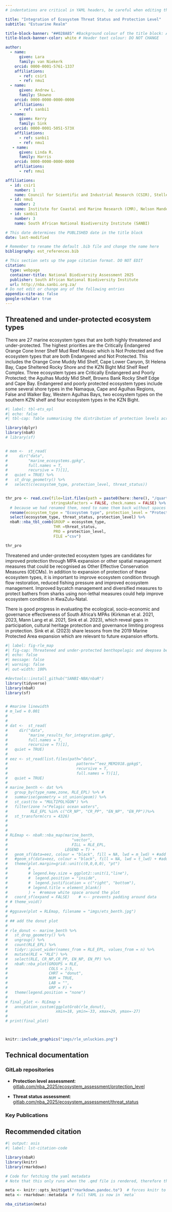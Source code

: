 ```yaml
---
# indentations are critical in YAML headers, be careful when editing this section

title: "Integration of Ecosystem Threat Status and Protection Level" 
subtitle: "Estuarine Realm" 

title-block-banner: "##028A85" #Background colour of the title block: Apply component colours where necessary - find hex codes in _brand.yml
title-block-banner-color: white # Header text colour: DO NOT CHANGE

author:
  - name:
      given: Lara
      family: van Niekerk
    orcid: 0000-0001-5761-1337 
    affiliations:
      - ref: csir1
      - ref: nmu1
  - name:
      given: Andrew L.
      family: Skowno 
    orcid: 0000-0000-0000-0000 
    affiliations:
      - ref: sanbi1 
  - name:
      given: Kerry 
      family: Sink 
    orcid: 0000-0001-5051-573X 
    affiliations:
      - ref: sanbi1 
      - ref: nmu1
   - name:
      given: Linda R.
      family: Harris 
    orcid: 0000-0000-0000-0000  
    affiliations:
      - ref: nmu1     

affiliations:
  - id: csir1
    number: 1
    name: Council for Scientific and Industrial Research (CSIR), Stellenbosch,South Africa   
  - id: nmu1
    number: 2
    name: Institute for Coastal and Marine Research (CMR), Nelson Mandela University,Gqeberha, South Africa 
  - id: sanbi1
    number: 3
    name: South African National Biodiversity Institute (SANBI)

# This date determines the PUBLISHED date in the title block
date: last-modified

# Remember to rename the default .bib file and change the name here
bibliography: est_references.bib

# This section sets up the page citation format. DO NOT EDIT
citation:
  type: webpage
  container-title: National Biodiversity Assessment 2025
  publisher: South African National Biodiversity Institute
  url: http://nba.sanbi.org.za/
# Do not edit or change any of the following entries
appendix-cite-as: false
google-scholar: true
---
```


## Threatened and under-protected ecosystem types

There are 27 marine ecosystem types that are both highly threatened and under-protected. The highest priorities are the Critically Endangered Orange Cone Inner Shelf Mud Reef Mosaic which is Not Protected and five ecosystem types that are both Endangered and Not Protected. This includes the Orange Cone Muddy Mid Shelf, Cape Lower Canyon, St Helena Bay, Cape Sheltered Rocky Shore and the KZN Bight Mid Shelf Reef Complex. Three ecosystem types are Critically Endangered and Poorly Protected; the Agulhas Muddy Mid Shelf, Browns Bank Rocky Shelf Edge and Cape Bay. Endangered and poorly protected ecosystem types include some several shore types in the Namaqua, Cape and Agulhas Regions, False and Walker Bay, Western Agulhas Bays, two ecosystem types on the southern KZN shelf and four ecosystem types in the KZN Bight.

```r
#| label: tbl-ets_epl
#| echo: false
#| tbl-cap: Table summarising the distribution of protection levels across different threat status categories for marine ecosystem types.

library(dplyr)
library(nbaR)
# library(sf)


# mem <-  st_read(
#     dir("data",
#         "marine_ecosystems.gpkg",
#         full.names = T,
#         recursive = T)[1],
#   quiet = TRUE) %>% 
#   st_drop_geometry() %>%  
#   select(c(ecosystem_type, protection_level, threat_status))


thr_pro <- read.csv(file=list.files(path = paste0(here::here(), "/quarto/data"), pattern = "^epl_ets_ecotypes.csv$", recursive = TRUE, full.names = TRUE), 
                    stringsAsFactors = FALSE, check.names = FALSE) %>% # mem %>%
  # because we had renamed them, need to name them back without spaces as the nba_tbl_comb() wasn't handling the spaces even with inverted commas
  rename(ecosystem_type = "Ecosystem type", protection_level = "Protection level", threat_status = "Threat status") %>% 
  select(ecosystem_type, threat_status, protection_level) %>%
  nbaR::nba_tbl_comb(GROUP = ecosystem_type,
                     THR =threat_status,
                     PRO = protection_level,
                     FILE ="csv")

thr_pro

```

Threatened and under-protected ecosystem types are candidates for improved protection through MPA expansion or other spatial management measures that could be recognised as Other Effective Conservation Measures (OECMs). In addition to expansion of protection of these ecosystem types, it is important to improve ecosystem condition through flow restoration, reduced fishing pressure and improved ecosystem management. Improved bycatch management and diversified measures to protect bathers from sharks using non-lethal measures could help improve ecosystem condition in KwaZulu-Natal.

There is good progress in evaluating the ecological, socio-economic and governance effectiveness of South Africa’s MPAs (Kirkman et al. 2021, 2023, Mann Lang et al. 2021, Sink et al. 2023), which reveal gaps in participation, cultural heritage protection and governance limiting progress in protection. Sink et al. (2023) share lessons from the 2019 Marine Protected Area expansion which are relevant to future expansion efforts.

```r
#| label: fig-rle_map
#| fig-cap: Threatened and under-protected benthopelagic and deepsea benthic ecosystem types.
#| echo: false
#| message: false
#| warning: false
#| out-width: 100%

#devtools::install_github("SANBI-NBA/nbaR")
library(tidyverse)
library(nbaR)
library(sf)


# #marine linewidth
# m_lwd = 0.001
# 
# 
# dat <-  st_read(
#     dir("data",
#         "marine_results_for_integration.gpkg",
#         full.names = T,
#         recursive = T)[1],
#   quiet = TRUE)
# 
# eez <- st_read(list.files(path="data", 
#                              pattern="^eez_MEM2018.gpkg$", 
#                              recursive = T, 
#                              full.names = T)[1],
#   quiet = TRUE)
# 
# marine_benth <- dat %>%
#   group_by(type_name,zone, RLE_EPL) %>% #
#   summarise(geometry = st_union(geom)) %>%
#   st_cast(to = "MULTIPOLYGON") %>%
#   filter(zone !="Pelagic ocean waters",
#          RLE_EPL %in% c("CR_NP", "CR_PP", "EN_NP", "EN_PP"))%>% 
#   st_transform(crs = 4326)
#                              
# 
# 
# RLEmap <- nbaR::nba_map(marine_benth,
#                            "vector",
#                            FILL = RLE_EPL, 
#                         LEGEND = T) +
#   geom_sf(data=eez, colour = "black", fill = NA, lwd = m_lwd) + #add ecosystem outlines for marine
#   #geom_sf(data=eez, colour = "black", fill = NA, lwd = t_lwd) + #add province outlines
#   theme(plot.margin=grid::unit(c(0,0,0,0), "pt")
#         # ,
#         # legend.key.size = ggplot2::unit(1,"line"),
#         #  legend.position = "inside",
#         #  legend.justification = c("right", "bottom"),
#         # legend.title = element_blank()
#         ) +  #remove white space around the plot
#   coord_sf(expand = FALSE)    # <-- prevents padding around data
# # theme_void()
# 
# #ggsave(plot = RLEmap, filename = "imgs/ets_benth.jpg")
# 
# ## add the donut plot
# 
# rle_donut <- marine_benth %>% 
#   st_drop_geometry() %>% 
#   ungroup() %>% 
#   count(RLE_EPL) %>% 
#   tidyr::pivot_wider(names_from = RLE_EPL, values_from = n) %>% 
#   mutate(RLE = "RLE") %>% 
#   select(RLE, CR_NP,CR_PP, EN_NP, EN_PP) %>% 
#   nbaR::nba_plot(GROUPS = RLE, 
#                  COLS = 2:5, 
#                  CHRT = "donut",
#                  NUM = TRUE, 
#                  LAB = "", 
#                  GRP = F) +
#   theme(legend.position = "none") 
# 
# final_plot <- RLEmap + 
#   annotation_custom(ggplotGrob(rle_donut),
#                     xmin=18, ymin=-33, xmax=29, ymax=-27)
# 
# print(final_plot)



knitr::include_graphics("imgs/rle_unluckies.png")


```

## Technical documentation

<!--# This section is compulsory for all scientific content, but what you include here is flexible based on what you have available for your indicators -->

<!--# the below examples/recommendations can be modified, e.g. you could do a technical report PDF, as long as it is made available on a public repository (figshare?) and can be linked to in this document -->

<!--# avoid linking to Google Drive or other personal drives that may not be permanent. -->

<!--# Always use DOI to link to published papers - never use the journal's website -->

### GitLab repositories

-   **Protection level assessment**: [gitlab.com/nba_2025/ecosystem_assessment/protection_level](https://gitlab.com/nba_2025/ecosystem_assessment/protection_level)

-   **Threat status assessment**: [gitlab.com/nba_2025/ecosystem_assessment/threat_status](https://gitlab.com/nba_2025/ecosystem_assessment/threat_status)

### Key Publications

## Recommended citation

```r
#| output: asis
#| label: lst-citation-code

library(nbaR) 
library(knitr)
library(rmarkdown)

# Code for fetching the yaml metadata
# Note that this only runs when the .qmd file is rendered, therefore the outputs of this code block will return no results if you try to run it within R - that does not mean it is not working

meta <- knitr::opts_knit$get("rmarkdown.pandoc.to")  # forces knitr to load metadata
meta <- rmarkdown::metadata  # full YAML is now in `meta`

nba_citation(meta)

```

::: {#refs}
:::
